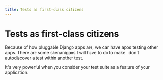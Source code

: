 ```yaml
---
title: Tests as first-class citizens
---
```


# Tests as first-class citizens

Because of how pluggable Django apps are, we can have apps testing other apps. There are some shenanigans I will have to do to make I don't autodiscover a test within another test.

It's very powerful when you consider your test suite as a feature of your application.